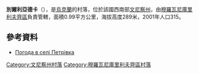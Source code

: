 {{coord|48|48|49|N|27|46|53|E|scale:30000|display=title}}

'''別爾利亞德卡'''（{{lang-uk|Берлядка}}），是[[烏克蘭|烏克蘭]]的村落，位於該國西南部[[文尼察州|文尼察州]]，由[[穆羅瓦尼庫里利夫齊區|穆羅瓦尼庫里利夫齊區]]負責管轄，面積0.99平方公里，海拔高度289米，2001年人口315。

==參考資料==
* [http://weather.in.ua/ua/vinnickaja/20107 Погода в селі Петрівка]{{Wayback|url=http://weather.in.ua/ua/vinnickaja/20107 |date=20161220100512 }}

[[Category:文尼察州村落|Category:文尼察州村落]]
[[Category:穆羅瓦尼庫里利夫齊區村落|Category:穆羅瓦尼庫里利夫齊區村落]]


{{Vinnytsia-geo-stub}}